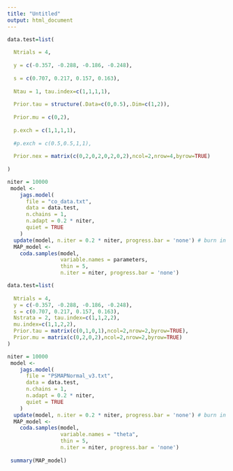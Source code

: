 ---
title: "Untitled"
output: html_document
---
```{r}



data.test=list(
  
  Ntrials = 4,
  
  y = c(-0.357, -0.288, -0.186, -0.248),
  
  s = c(0.707, 0.217, 0.157, 0.163),
  
  Ntau = 1, tau.index=c(1,1,1,1),
  
  Prior.tau = structure(.Data=c(0,0.5),.Dim=c(1,2)),
  
  Prior.mu = c(0,2),
  
  p.exch = c(1,1,1,1),
  
  #p.exch = c(0.5,0.5,1,1),
  
  Prior.nex = matrix(c(0,2,0,2,0,2,0,2),ncol=2,nrow=4,byrow=TRUE)
  
)


```




```{r setup, include=FALSE}

niter = 10000
 model <-
    jags.model(
      file = "co_data.txt",
      data = data.test,
      n.chains = 1,
      n.adapt = 0.2 * niter,
      quiet = TRUE
    )
  update(model, n.iter = 0.2 * niter, progress.bar = 'none') # burn in
  MAP_model <-
    coda.samples(model,
                 variable.names = parameters,
                 thin = 5,
                 n.iter = niter, progress.bar = 'none')
```


```{r}



data.test=list(
  
  Ntrials = 4,
  y = c(-0.357, -0.288, -0.186, -0.248),
  s = c(0.707, 0.217, 0.157, 0.163),
  Nstrata = 2, tau.index=c(1,1,2,2),
  mu.index=c(1,1,2,2),
  Prior.tau = matrix(c(0,1,0,1),ncol=2,nrow=2,byrow=TRUE),
  Prior.mu = matrix(c(0,2,0,2),ncol=2,nrow=2,byrow=TRUE)
)


```




```{r setup, include=FALSE}

niter = 10000
 model <-
    jags.model(
      file = "PSMAPNormal_v3.txt",
      data = data.test,
      n.chains = 1,
      n.adapt = 0.2 * niter,
      quiet = TRUE
    )
  update(model, n.iter = 0.2 * niter, progress.bar = 'none') # burn in
  MAP_model <-
    coda.samples(model,
                 variable.names = "theta",
                 thin = 5,
                 n.iter = niter, progress.bar = 'none')
  
 summary(MAP_model)
```

